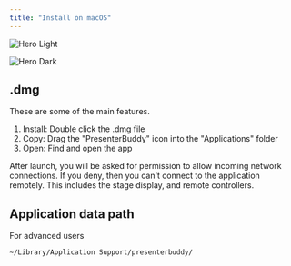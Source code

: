 ```yaml
---
title: "Install on macOS"
---
```


<img
  className="block dark:hidden"
  src="/images/hero-light.png"
  alt="Hero Light"
/>

<img
  className="hidden dark:block"
  src="/images/hero-dark.png"
  alt="Hero Dark"
/>

## .dmg

These are some of the main features.

1. Install: Double click the .dmg file
2. Copy: Drag the "PresenterBuddy" icon into the "Applications" folder
3. Open: Find and open the app


<CardGroup cols="1">
  <Card title="INFO">
    After launch, you will be asked for permission to allow incoming network connections. If you deny, then you can't connect to the application remotely. This includes the stage display, and remote controllers.
  </Card>
</CardGroup>


## Application data path

For advanced users

<CodeGroup>

  ```bash npm
  ~/Library/Application Support/presenterbuddy/
  ```
  
</CodeGroup>



